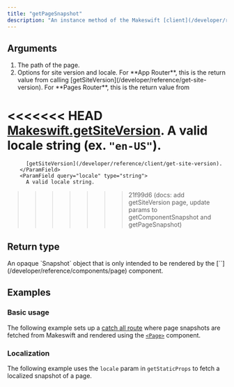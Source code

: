 ```yaml
---
title: "getPageSnapshot"
description: "An instance method of the Makeswift [client](/developer/reference/client/constructor) that fetches a snapshot of a Makeswift page at a given path. This snapshot is only intended to be rendered by the `<Page>` component."
---
```



## Arguments

1.  <ParamField query="pathname" type="string" required>
      The path of the page.
    </ParamField>
2.  <ParamField query="options" type="object" required>
      Options for site version and locale.
      <Expandable>
        <ParamField query="siteVersion" type="SiteVersion" required>
          For **App Router**, this is the return value from calling
          [getSiteVersion](/developer/reference/get-site-version). For **Pages
          Router**, this is the return value from
<<<<<<< HEAD
          [Makeswift.getSiteVersion](/developer/reference/client/get-site-version).
        </ParamField>
        <ParamField query="locale" type="string">
          A valid locale string (ex. `"en-US"`).
=======
          [getSiteVersion](/developer/reference/client/get-site-version).
        </ParamField>
        <ParamField query="locale" type="string">
          A valid locale string.
>>>>>>> 21f99d6 (docs: add getSiteVersion page, update params to getComponentSnapshot and getPageSnapshot)
        </ParamField>
      </Expandable>
    </ParamField>

## Return type

<ResponseField name="snapshot" type="Promise<MakeswiftPageSnapshot | null>">
  An opaque `Snapshot` object that is only intended to be rendered by the
  [`<Page>`](/developer/reference/components/page) component.
</ResponseField>

## Examples

### Basic usage

The following example sets up a [catch all route](https://nextjs.org/docs/pages/building-your-application/routing/dynamic-routes#catch-all-segments) where page snapshots are fetched from Makeswift and rendered using the [`<Page>`](/developer/reference/components/page) component.

<PagesCatchAllExample />

### Localization

The following example uses the `locale` param in `getStaticProps` to fetch a localized snapshot of a page.

<PagesCatchAllLocalizedExample />
